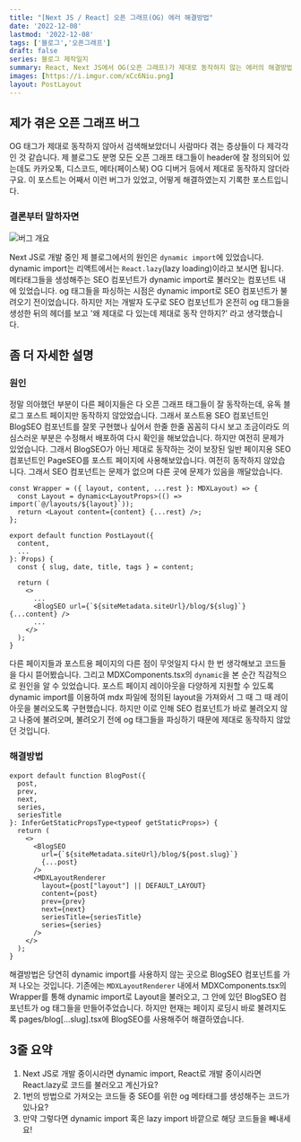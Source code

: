 ```yaml
---
title: "[Next JS / React] 오픈 그래프(OG) 에러 해결방법"
date: '2022-12-08'
lastmod: '2022-12-08'
tags: ['블로그','오픈그래프']
draft: false
series: 블로그 제작일지
summary: React, Next JS에서 OG(오픈 그래프)가 제대로 동작하지 않는 에러의 해결방법을 공유합니다.
images: [https://i.imgur.com/xCc6Niu.png]
layout: PostLayout
---
```


## 제가 겪은 오픈 그래프 버그

OG 태그가 제대로 동작하지 않아서 검색해보았더니 사람마다 겪는 증상들이 다 제각각인 것 같습니다.
제 블로그도 분명 모든 오픈 그래프 태그들이 header에 잘 정의되어 있는데도 카카오톡, 디스코드, 메타(페이스북) OG 디버거 등에서
제대로 동작하지 않더라구요. 이 포스트는 어째서 이런 버그가 있었고, 어떻게 해결하였는지 기록한 포스트입니다.

### 결론부터 말하자면

![버그 개요](https://i.imgur.com/OWgg3Vb.png)

Next JS로 개발 중인 제 블로그에서의 원인은 `dynamic import`에 있었습니다. dynamic import는
리액트에서는 `React.lazy`(lazy loading)이라고 보시면 됩니다. 메타태그들을 생성해주는 SEO 컴포넌트가
dynamic import로 불러오는 컴포넌트 내에 있었습니다. og 태그들을 파싱하는 시점은 dynamic import로
SEO 컴포넌트가 불려오기 전이었습니다. 하지만 저는 개발자 도구로 SEO 컴포넌트가 온전히 og 태그들을
생성한 뒤의 헤더를 보고 '왜 제대로 다 있는데 제대로 동작 안하지?' 라고 생각했습니다.

## 좀 더 자세한 설명

### 원인

정말 의아했던 부분이 다른 페이지들은 다 오픈 그래프 태그들이 잘 동작하는데, 유독 블로그 포스트 페이지만
동작하지 않았었습니다. 그래서 포스트용 SEO 컴포넌트인 BlogSEO 컴포넌트를 잘못 구현했나 싶어서 한줄 한줄
꼼꼼히 다시 보고 조금이라도 의심스러운 부분은 수정해서 배포하여 다시 확인을 해보았습니다. 하지만 여전히
문제가 있었습니다. 그래서 BlogSEO가 아닌 제대로 동작하는 것이 보장된 일반 페이지용 SEO 컴포넌트인
PageSEO를 포스트 페이지에 사용해보았습니다. 여전히 동작하지 않았습니다. 그래서 SEO 컴포넌트는
문제가 없으며 다른 곳에 문제가 있음을 깨달았습니다.

```tsx:MDXComponents.tsx
const Wrapper = ({ layout, content, ...rest }: MDXLayout) => {
  const Layout = dynamic<LayoutProps>(() => import(`@/layouts/${layout}`));
  return <Layout content={content} {...rest} />;
};
```

```tsx:PostLayout.tsx
export default function PostLayout({
  content,
  ...
}: Props) {
  const { slug, date, title, tags } = content;

  return (
    <>
      ...
      <BlogSEO url={`${siteMetadata.siteUrl}/blog/${slug}`} {...content} />
      ...
    </>
  );
}
```

다른 페이지들과 포스트용 페이지의 다른 점이 무엇일지 다시 한 번 생각해보고 코드들을 다시 뜯어봤습니다.
그리고 MDXComponents.tsx의 `dynamic`을 본 순간 직감적으로 원인을 알 수 있었습니다. 포스트 페이지 레이아웃을 다양하게
지원할 수 있도록 dynamic import를 이용하여 mdx 파일에 정의된 layout을 가져와서 그 때 그 때 레이아웃을
불러오도록 구현했습니다. 하지만 이로 인해 SEO 컴포넌트가 바로 불려오지 않고 나중에 불려오며,
불려오기 전에 og 태그들을 파싱하기 때문에 제대로 동작하지 않았던 것입니다.

### 해결방법

```tsx:/pages/blog/[...slug].tsx
export default function BlogPost({
  post,
  prev,
  next,
  series,
  seriesTitle
}: InferGetStaticPropsType<typeof getStaticProps>) {
  return (
    <>
      <BlogSEO
        url={`${siteMetadata.siteUrl}/blog/${post.slug}`}
        {...post}
      />
      <MDXLayoutRenderer
        layout={post["layout"] || DEFAULT_LAYOUT}
        content={post}
        prev={prev}
        next={next}
        seriesTitle={seriesTitle}
        series={series}
      />
    </>
  );
}
```

해결방법은 당연히 dynamic import를 사용하지 않는 곳으로 BlogSEO 컴포넌트를 가져 나오는 것입니다.
기존에는 `MDXLayoutRenderer` 내에서 MDXComponents.tsx의 Wrapper를 통해 dynamic import로 Layout을 불러오고,
그 안에 있던 BlogSEO 컴포넌트가 og 태그들을 만들어주었습니다. 하지만 현재는 페이지 로딩시 바로
불려지도록 pages/blog[...slug].tsx에 BlogSEO를 사용해주어 해결하였습니다.

## 3줄 요약

1. Next JS로 개발 중이시라면 dynamic import, React로 개발 중이시라면 React.lazy로 코드를 불러오고 계신가요?
2. 1번의 방법으로 가져오는 코드들 중 SEO를 위한 og 메타태그를 생성해주는 코드가 있나요?
3. 만약 그렇다면 dynamic import 혹은 lazy import 바깥으로 해당 코드들을 빼내세요!

